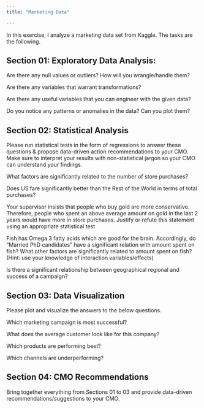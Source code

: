 ```yaml
---
title: "Marketing Data"

---
```

In this exercise, I analyze a marketing data set from Kaggle. The tasks are the following.

## Section 01: Exploratory Data Analysis:
Are there any null values or outliers? How will you wrangle/handle them?

Are there any variables that warrant transformations?

Are there any useful variables that you can engineer with the given data?

Do you notice any patterns or anomalies in the data? Can you plot them?


## Section 02: Statistical Analysis
Please run statistical tests in the form of regressions to answer these questions & propose data-driven action recommendations to your CMO. Make sure to interpret your results with non-statistical jargon so your CMO can understand your findings.

What factors are significantly related to the number of store purchases?

Does US fare significantly better than the Rest of the World in terms of total purchases?

Your supervisor insists that people who buy gold are more conservative. Therefore, people who spent an above average amount on gold in the last 2 years would have more in store purchases. Justify or refute this statement using an appropriate statistical test

Fish has Omega 3 fatty acids which are good for the brain. Accordingly, do "Married PhD candidates" have a significant relation with amount spent on fish? What other factors are significantly related to amount spent on fish? (Hint: use your knowledge of interaction variables/effects)

Is there a significant relationship between geographical regional and success of a campaign?

## Section 03: Data Visualization
Please plot and visualize the answers to the below questions.

Which marketing campaign is most successful?

What does the average customer look like for this company?

Which products are performing best?

Which channels are underperforming?


## Section 04: CMO Recommendations
Bring together everything from Sections 01 to 03 and provide data-driven recommendations/suggestions to your CMO.